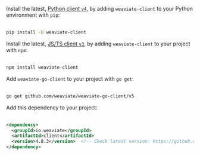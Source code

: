 
<Tabs groupId="languages">
<TabItem value="py" label="Python">

Install the latest, [Python client `v4`](https://docs.weaviate.io/weaviate/client-libraries/python), by adding `weaviate-client` to your Python environment with `pip`:<br/><br/>


```bash
pip install -U weaviate-client
```

</TabItem>
<TabItem value="js" label="JS/TS">

Install the latest, [JS/TS client `v3`](https://docs.weaviate.io/weaviate/client-libraries/typescript/typescript-v3), by adding `weaviate-client` to your project with `npm`:<br/><br/>

```bash
npm install weaviate-client
```

</TabItem>
<TabItem value="go" label="Go">

Add `weaviate-go-client` to your project with `go get`:<br/><br/>

```bash
go get github.com/weaviate/weaviate-go-client/v5
```

</TabItem>
<TabItem value="java" label="Java">

Add this dependency to your project:<br/><br/>

```xml
<dependency>
  <groupId>io.weaviate</groupId>
  <artifactId>client</artifactId>
  <version>4.8.3</version>  <!-- Check latest version: https://github.com/weaviate/java-client -->
</dependency>
```

</TabItem>
</Tabs>
